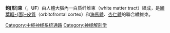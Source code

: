 {{Infobox brain
| Name            = 鉤束
| Latin           = Fasciculus uncinatus
| Image           = Sobo 1909 670 - Uncinate fasciculus.png
| Caption         = Lateral surface of left cerebral hemisphere. Some of the major association tracts are depicted. Uncinate fasciculus is at lower left, in red.
| Image2          = H. Mayo -Series of engravings-, 1827; brain Wellcome L0015852 - Uncinate fasciculus.png
| Caption2        = Human brain with [[Operculum_(brain)|operculum]] removed. A part of uncinate fasciculus is visible (shown in yellow)
| IsPartOf        =
| Components      =
| Artery          =
| Vein            =
| Acronym         =
<!--
| GraySubject     = 189
| GrayPage        = 843
| BrainInfoType   = hier
| BrainInfoNumber = 592
| NeuroLex        = Uncinate fasciculus
| NeuroLexID      = birnlex_983
-->
}}
'''鉤[形]束'''（{{lang-en|uncinate fasciculus}}，'''UF'''）由人體大腦內一白质纤维束（white matter tract）組成，是[[額葉|額葉]][[眶额皮质|眶-{面}-皮質]]（orbitofrontal cortex）和[[海馬體|海馬體]]、[[杏仁體|杏仁體]]的聯合纖維束。

[[Category:中枢神经系统通路|Category:中枢神经系统通路]]
[[Category:神经解剖学|Category:神经解剖学]]